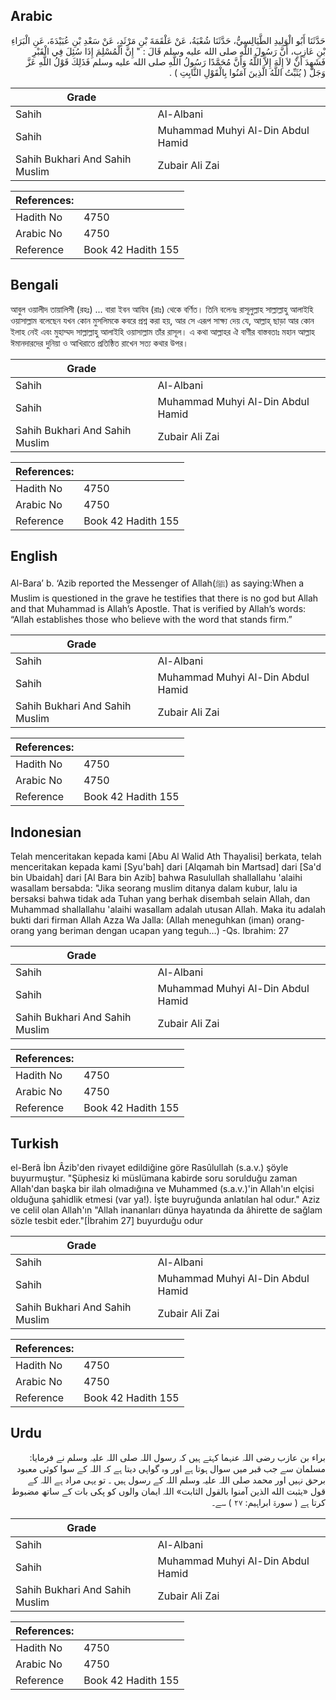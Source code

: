 ## Arabic


<div dir="rtl" lang="ar" style={{fontSize:'larger',backgroundColor:'#f8f9fa',padding:20}}>
حَدَّثَنَا أَبُو الْوَلِيدِ الطَّيَالِسِيُّ، حَدَّثَنَا شُعْبَةُ، عَنْ عَلْقَمَةَ بْنِ مَرْثَدٍ، عَنْ سَعْدِ بْنِ عُبَيْدَةَ، عَنِ الْبَرَاءِ بْنِ عَازِبٍ، أَنَّ رَسُولَ اللَّهِ صلى الله عليه وسلم قَالَ ‏:‏ ‏"‏ إِنَّ الْمُسْلِمَ إِذَا سُئِلَ فِي الْقَبْرِ فَشَهِدَ أَنْ لاَ إِلَهَ إِلاَّ اللَّهُ وَأَنَّ مُحَمَّدًا رَسُولُ اللَّهِ صلى الله عليه وسلم فَذَلِكَ قَوْلُ اللَّهِ عَزَّ وَجَلَّ ‏(‏ يُثَبِّتُ اللَّهُ الَّذِينَ آمَنُوا بِالْقَوْلِ الثَّابِتِ ‏)‏ ‏.‏
</div>
<div style={{backgroundColor:'#f8f9fa',padding:20, marginBottom: 10}}><table> <thead> <tr> <th>Grade</th> <th></th> </tr> </thead> <tbody> <tr><td>Sahih</td><td>Al-Albani</td></tr><tr><td>Sahih</td><td>Muhammad Muhyi Al-Din Abdul Hamid</td></tr><tr><td>Sahih Bukhari And Sahih Muslim</td><td>Zubair Ali Zai</td></tr></tbody></table><table> <thead> <tr> <th>References:</th> <th></th> </tr> </thead> <tbody><tr><td>Hadith No</td><td>4750</td></tr><tr><td>Arabic No</td><td>4750</td></tr><tr><td>Reference</td><td>Book 42 Hadith 155</td></tr></tbody></table></div>

## Bengali


<div dir="ltr" lang="bn" style={{fontSize:'larger',backgroundColor:'#f8f9fa',padding:20}}>
আবুল ওয়ালীদ তায়ালিসী (রহঃ) ... বারা ইবন আযিব (রাঃ) থেকে বর্ণিত। তিনি বলেনঃ রাসূলুল্লাহ সাল্লাল্লাহু আলাইহি ওয়াসাল্লাম বলেছেন যখন কোন মুসলিমকে কবরে প্রশ্ন করা হয়, আর সে এরূপ সাক্ষ্য দেয় যে, আল্লাহ্‌ ছাড়া আর কোন ইলাহ নেই এবং মুহাম্মদ সাল্লাল্লাহু আলাইহি ওয়াসাল্লাম তাঁর রাসূল। এ কথা আল্লাহর ঐ বাণীর বাস্তবতাঃ মহান আল্লাহ ঈমানদারদের দুনিয়া ও আখিরাতে প্রতিষ্ঠিত রাখেন সত্য কথার উপর।
</div>
<div style={{backgroundColor:'#f8f9fa',padding:20, marginBottom: 10}}><table> <thead> <tr> <th>Grade</th> <th></th> </tr> </thead> <tbody> <tr><td>Sahih</td><td>Al-Albani</td></tr><tr><td>Sahih</td><td>Muhammad Muhyi Al-Din Abdul Hamid</td></tr><tr><td>Sahih Bukhari And Sahih Muslim</td><td>Zubair Ali Zai</td></tr></tbody></table><table> <thead> <tr> <th>References:</th> <th></th> </tr> </thead> <tbody><tr><td>Hadith No</td><td>4750</td></tr><tr><td>Arabic No</td><td>4750</td></tr><tr><td>Reference</td><td>Book 42 Hadith 155</td></tr></tbody></table></div>

## English


<div dir="ltr" lang="en" style={{fontSize:'larger',backgroundColor:'#f8f9fa',padding:20}}>
Al-Bara’ b. ‘Azib reported the Messenger of Allah(ﷺ) as saying:When a Muslim is questioned in the grave he testifies that there is no god but Allah and that Muhammad is Allah’s Apostle. That is verified by Allah’s words: “Allah establishes those who believe with the word that stands firm.”
</div>
<div style={{backgroundColor:'#f8f9fa',padding:20, marginBottom: 10}}><table> <thead> <tr> <th>Grade</th> <th></th> </tr> </thead> <tbody> <tr><td>Sahih</td><td>Al-Albani</td></tr><tr><td>Sahih</td><td>Muhammad Muhyi Al-Din Abdul Hamid</td></tr><tr><td>Sahih Bukhari And Sahih Muslim</td><td>Zubair Ali Zai</td></tr></tbody></table><table> <thead> <tr> <th>References:</th> <th></th> </tr> </thead> <tbody><tr><td>Hadith No</td><td>4750</td></tr><tr><td>Arabic No</td><td>4750</td></tr><tr><td>Reference</td><td>Book 42 Hadith 155</td></tr></tbody></table></div>

## Indonesian


<div dir="ltr" lang="id" style={{fontSize:'larger',backgroundColor:'#f8f9fa',padding:20}}>
Telah menceritakan kepada kami [Abu Al Walid Ath Thayalisi] berkata, telah menceritakan kepada kami [Syu'bah] dari [Alqamah bin Martsad] dari [Sa'd bin Ubaidah] dari [Al Bara bin Azib] bahwa Rasulullah shallallahu 'alaihi wasallam bersabda: "Jika seorang muslim ditanya dalam kubur, lalu ia bersaksi bahwa tidak ada Tuhan yang berhak disembah selain Allah, dan Muhammad shallallahu 'alaihi wasallam adalah utusan Allah. Maka itu adalah bukti dari firman Allah Azza Wa Jalla: (Allah meneguhkan (iman) orang-orang yang beriman dengan ucapan yang teguh…) -Qs. Ibrahim: 27
</div>
<div style={{backgroundColor:'#f8f9fa',padding:20, marginBottom: 10}}><table> <thead> <tr> <th>Grade</th> <th></th> </tr> </thead> <tbody> <tr><td>Sahih</td><td>Al-Albani</td></tr><tr><td>Sahih</td><td>Muhammad Muhyi Al-Din Abdul Hamid</td></tr><tr><td>Sahih Bukhari And Sahih Muslim</td><td>Zubair Ali Zai</td></tr></tbody></table><table> <thead> <tr> <th>References:</th> <th></th> </tr> </thead> <tbody><tr><td>Hadith No</td><td>4750</td></tr><tr><td>Arabic No</td><td>4750</td></tr><tr><td>Reference</td><td>Book 42 Hadith 155</td></tr></tbody></table></div>

## Turkish


<div dir="ltr" lang="tr" style={{fontSize:'larger',backgroundColor:'#f8f9fa',padding:20}}>
el-Berâ İbn Âzib'den rivayet edildiğine göre Rasûlullah (s.a.v.) şöyle buyurmuştur. "Şüphesiz ki müslümana kabirde soru sorulduğu zaman AlIah'dan başka bir ilah olmadığına ve Muhammed (s.a.v.)'in Allah'ın elçisi olduğuna şahidlik etmesi (var ya!). İşte buyruğunda anlatılan hal odur." Aziz ve celil olan Allah'ın "Allah inananları dünya hayatında da âhirette de sağlam sözle tesbit eder."[İbrahim 27] buyurduğu odur
</div>
<div style={{backgroundColor:'#f8f9fa',padding:20, marginBottom: 10}}><table> <thead> <tr> <th>Grade</th> <th></th> </tr> </thead> <tbody> <tr><td>Sahih</td><td>Al-Albani</td></tr><tr><td>Sahih</td><td>Muhammad Muhyi Al-Din Abdul Hamid</td></tr><tr><td>Sahih Bukhari And Sahih Muslim</td><td>Zubair Ali Zai</td></tr></tbody></table><table> <thead> <tr> <th>References:</th> <th></th> </tr> </thead> <tbody><tr><td>Hadith No</td><td>4750</td></tr><tr><td>Arabic No</td><td>4750</td></tr><tr><td>Reference</td><td>Book 42 Hadith 155</td></tr></tbody></table></div>

## Urdu


<div dir="rtl" lang="ur" style={{fontSize:'larger',backgroundColor:'#f8f9fa',padding:20}}>
براء بن عازب رضی اللہ عنہما کہتے ہیں کہ رسول اللہ صلی اللہ علیہ وسلم نے فرمایا: مسلمان سے جب قبر میں سوال ہوتا ہے اور وہ گواہی دیتا ہے کہ اللہ کے سوا کوئی معبود برحق نہیں اور محمد صلی اللہ علیہ وسلم اللہ کے رسول ہیں ۔ تو یہی مراد ہے اللہ کے قول «يثبت الله الذين آمنوا بالقول الثابت» اللہ ایمان والوں کو پکی بات کے ساتھ مضبوط کرتا ہے ( سورۃ ابراہیم: ۲۷ ) سے۔
</div>
<div style={{backgroundColor:'#f8f9fa',padding:20, marginBottom: 10}}><table> <thead> <tr> <th>Grade</th> <th></th> </tr> </thead> <tbody> <tr><td>Sahih</td><td>Al-Albani</td></tr><tr><td>Sahih</td><td>Muhammad Muhyi Al-Din Abdul Hamid</td></tr><tr><td>Sahih Bukhari And Sahih Muslim</td><td>Zubair Ali Zai</td></tr></tbody></table><table> <thead> <tr> <th>References:</th> <th></th> </tr> </thead> <tbody><tr><td>Hadith No</td><td>4750</td></tr><tr><td>Arabic No</td><td>4750</td></tr><tr><td>Reference</td><td>Book 42 Hadith 155</td></tr></tbody></table></div>